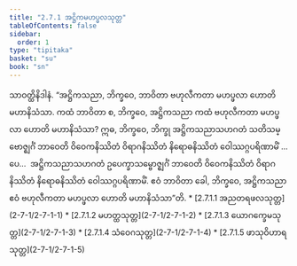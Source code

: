 ```yaml
---
title: "2.7.1 အဋ္ဌိကမဟပ္ဖလသုတ္တ"
tableOfContents: false
sidebar:
  order: 1
type: "tipitaka"
basket: "su"
book: "sn"
---
```



<DynamicBreadcrumb />

<Division number="238" book="sn" e="ch" v="18" p="314">

<Paragraph number="665" book="sn">
သာဝတ္ထိနိဒါနံ. “အဋ္ဌိကသညာ, ဘိက္ခဝေ, ဘာဝိတာ ဗဟုလီကတာ မဟပ္ဖလာ ဟောတိ မဟာနိသံသာ. ကထံ ဘာဝိတာ စ, ဘိက္ခဝေ, အဋ္ဌိကသညာ ကထံ ဗဟုလီကတာ မဟပ္ဖလာ ဟောတိ မဟာနိသံသာ? ဣဓ, ဘိက္ခဝေ, ဘိက္ခု အဋ္ဌိကသညာသဟဂတံ သတိသမ္ဗောဇ္ဈင်္ဂံ ဘာဝေတိ ဝိဝေကနိဿိတံ ဝိရာဂနိဿိတံ နိရောဓနိဿိတံ ဝေါဿဂ္ဂပရိဏာမိံ …ပေ…  အဋ္ဌိကသညာသဟဂတံ ဥပေက္ခာသမ္ဗောဇ္ဈင်္ဂံ ဘာဝေတိ ဝိဝေကနိဿိတံ ဝိရာဂနိဿိတံ နိရောဓနိဿိတံ ဝေါဿဂ္ဂပရိဏာမိံ. ဧဝံ ဘာဝိတာ ခေါ, ဘိက္ခဝေ, အဋ္ဌိကသညာ ဧဝံ ဗဟုလီကတာ မဟပ္ဖလာ ဟောတိ မဟာနိသံသာ”တိ.

</Paragraph>
</Division>

<TableOfContents book="sn" section="2.7.1">
* [2.7.1.1 အညတရဖလသုတ္တ](2-7-1/2-7-1-1)
* [2.7.1.2 မဟတ္ထသုတ္တ](2-7-1/2-7-1-2)
* [2.7.1.3 ယောဂက္ခေမသုတ္တ](2-7-1/2-7-1-3)
* [2.7.1.4 သံဝေဂသုတ္တ](2-7-1/2-7-1-4)
* [2.7.1.5 ဖာသုဝိဟာရသုတ္တ](2-7-1/2-7-1-5)
</TableOfContents>